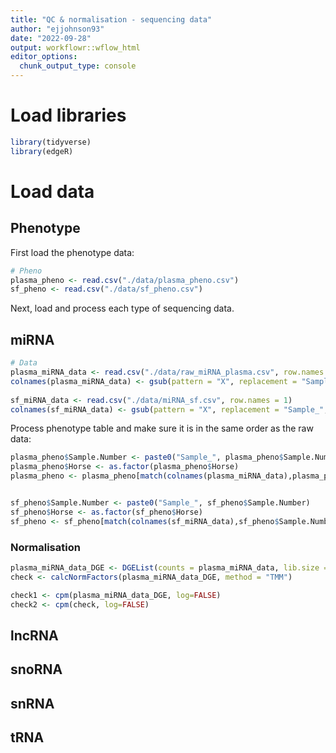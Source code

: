 ```yaml
---
title: "QC & normalisation - sequencing data"
author: "ejjohnson93"
date: "2022-09-28"
output: workflowr::wflow_html
editor_options:
  chunk_output_type: console
---
```


# Load libraries

```r

library(tidyverse)
library(edgeR)

```


# Load data 

## Phenotype

First load the phenotype data:

```r

# Pheno
plasma_pheno <- read.csv("./data/plasma_pheno.csv")
sf_pheno <- read.csv("./data/sf_pheno.csv")

```

Next, load and process each type of sequencing data.


## miRNA

```r

# Data
plasma_miRNA_data <- read.csv("./data/raw_miRNA_plasma.csv", row.names = 1) 
colnames(plasma_miRNA_data) <- gsub(pattern = "X", replacement = "Sample_", x = colnames(plasma_miRNA_data))
  
sf_miRNA_data <- read.csv("./data/miRNA_sf.csv", row.names = 1)
colnames(sf_miRNA_data) <- gsub(pattern = "X", replacement = "Sample_", x = colnames(sf_miRNA_data))

```

Process phenotype table and make sure it is in the same order as the raw data: 

```r

plasma_pheno$Sample.Number <- paste0("Sample_", plasma_pheno$Sample.Number)
plasma_pheno$Horse <- as.factor(plasma_pheno$Horse)
plasma_pheno <- plasma_pheno[match(colnames(plasma_miRNA_data),plasma_pheno$Sample.Number),]


sf_pheno$Sample.Number <- paste0("Sample_", sf_pheno$Sample.Number)
sf_pheno$Horse <- as.factor(sf_pheno$Horse)
sf_pheno <- sf_pheno[match(colnames(sf_miRNA_data),sf_pheno$Sample.Number),]

```

### Normalisation

```r

plasma_miRNA_data_DGE <- DGEList(counts = plasma_miRNA_data, lib.size = colSums(plasma_miRNA_data), samples = plasma_pheno)
check <- calcNormFactors(plasma_miRNA_data_DGE, method = "TMM")

check1 <- cpm(plasma_miRNA_data_DGE, log=FALSE)
check2 <- cpm(check, log=FALSE)

```

## lncRNA


## snoRNA


## snRNA


## tRNA



